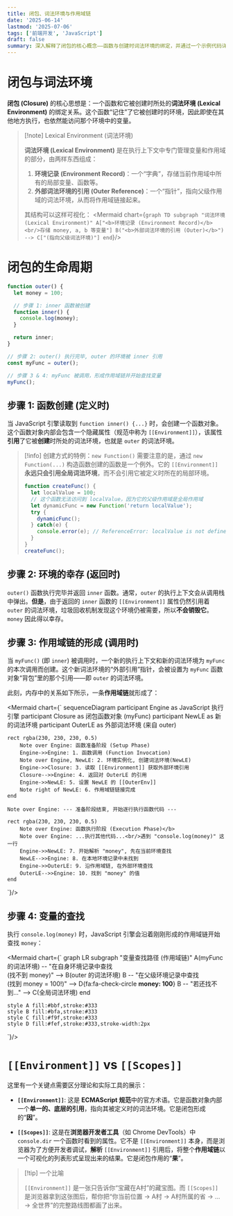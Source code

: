 ```yaml
---
title: 闭包、词法环境与作用域链
date: '2025-06-14'
lastmod: '2025-07-06'
tags: ['前端开发', 'JavaScript']
draft: false
summary: 深入解释了闭包的核心概念——函数与创建时词法环境的绑定，并通过一个示例代码详细拆解了闭包的生命周期（函数创建、环境幸存、作用域链形成及变量查找过程），最后区分了规范中的 [[Environment]] 属性与浏览器开发者工具中 [[Scopes]] 的不同。
---
```


# 闭包与词法环境

**闭包 (Closure)** 的核心思想是：一个函数和它被创建时所处的**词法环境 (Lexical Environment)** 的绑定关系。这个函数“记住”了它被创建时的环境，因此即使在其他地方执行，也依然能访问那个环境中的变量。

> [!note] Lexical Environment (词法环境)
>
> **词法环境 (Lexical Environment)** 是在执行上下文中专门管理变量和作用域的部分，由两样东西组成：
>
> 1. **环境记录 (Environment Record)**：一个“字典”，存储当前作用域中所有的局部变量、函数等。
> 2. **外部词法环境的引用 (Outer Reference)**：一个“指针”，指向父级作用域的词法环境，从而将作用域链接起来。
>
> 其结构可以这样可视化：
> <Mermaid chart={`
> graph TD
>    subgraph "词法环境 (Lexical Environment)"
>        A["<b>环境记录 (Environment Record)</b><br/>存储 money, a, b 等变量"]
>        B("<b>外部词法环境的引用 (Outer)</b>") --> C["(指向父级词法环境)"]
>    end
> `}/>

# 闭包的生命周期

```js
function outer() {
  let money = 100;

  // 步骤 1: inner 函数被创建
  function inner() {
    console.log(money);
  }

  return inner;
}

// 步骤 2: outer() 执行完毕, outer 的环境被 inner 引用
const myFunc = outer();

// 步骤 3 & 4: myFunc 被调用，形成作用域链并开始查找变量
myFunc();
```

## 步骤 1: 函数创建 (定义时)

当 JavaScript 引擎读取到 `function inner() {...}` 时，会创建一个函数对象。这个函数对象内部会包含一个隐藏属性（规范中称为 `[[Environment]]`），该属性**引用**了它被**创建**时所处的词法环境，也就是 `outer` 的词法环境。

> [!info] 创建方式的特例：`new Function()`
> 需要注意的是，通过 `new Function(...)` 构造函数创建的函数是一个例外。它的 `[[Environment]]` **永远只会引用全局词法环境**，而不会引用它被定义时所在的局部环境。
>
> ```js
> function createFunc() {
>   let localValue = 100;
>   // 这个函数无法访问到 localValue，因为它的父级作用域是全局作用域
>   let dynamicFunc = new Function('return localValue');
>   try {
>     dynamicFunc();
>   } catch(e) {
>     console.error(e); // ReferenceError: localValue is not defined
>   }
> }
> createFunc();
> ```

## 步骤 2: 环境的幸存 (返回时)

`outer()` 函数执行完毕并返回 `inner` 函数。通常，`outer` 的执行上下文会从调用栈中弹出。**但是**，由于返回的 `inner` 函数的 `[[Environment]]` 属性仍然引用着 `outer` 的词法环境，垃圾回收机制发现这个环境仍被需要，所以**不会销毁它**。`money` 因此得以幸存。

## 步骤 3: 作用域链的形成 (调用时)

当 `myFunc()` (即 `inner`) 被调用时，一个新的执行上下文和新的词法环境为 `myFunc` 的本次调用而创建。这个新词法环境的“外部引用”指针，会被设置为 `myFunc` 函数对象“背包”里的那个引用——即 `outer` 的词法环境。

此刻，内存中的关系如下所示，一条**作用域链**就形成了：

<Mermaid chart={`
sequenceDiagram
    participant Engine as JavaScript 执行引擎
    participant Closure as 闭包函数对象 (myFunc)
    participant NewLE as 新的词法环境
    participant OuterLE as 外部词法环境 (来自 outer)

    rect rgba(230, 230, 230, 0.5)
        Note over Engine: 函数准备阶段 (Setup Phase)
        Engine->>Engine: 1. 函数调用 (Function Invocation)
        Note over Engine, NewLE: 2. 环境实例化, 创建词法环境(NewLE)
        Engine->>Closure: 3. 读取 [[Environment]] 获取外部环境引用
        Closure-->>Engine: 4. 返回对 OuterLE 的引用
        Engine->>NewLE: 5. 设置 NewLE 的 [[OuterEnv]]
        Note right of NewLE: 6. 作用域链链接完成
    end

    Note over Engine: --- 准备阶段结束, 开始逐行执行函数代码 ---

    rect rgba(230, 230, 230, 0.5)
        Note over Engine: 函数执行阶段 (Execution Phase)</b>
        Note over Engine: ...执行其他代码...<br/>遇到 "console.log(money)" 这一行
        Engine->>NewLE: 7. 开始解析 "money", 先在当前环境查找
        NewLE-->>Engine: 8. 在本地环境记录中未找到
        Engine->>OuterLE: 9. 沿作用域链, 在外部环境查找
        OuterLE-->>Engine: 10. 找到 "money" 的值
    end
`}/>

## 步骤 4: 变量的查找

执行 `console.log(money)` 时，JavaScript 引擎会沿着刚刚形成的作用域链开始查找 `money`：

<Mermaid chart={`
graph LR
    subgraph "变量查找路径 (作用域链)"
        A(myFunc 的词法环境) -- "在自身环境记录中查找<br/>(找不到 money)" --> B(outer 的词法环境)
        B -- "在父级环境记录中查找<br/>(找到 money = 100!)" --> D{fa:fa-check-circle <b>money: 100</b>}
        B -- "若还找不到..." --> C(全局词法环境)
    end

    style A fill:#bbf,stroke:#333
    style B fill:#bfa,stroke:#333
    style C fill:#f9f,stroke:#333
    style D fill:#fef,stroke:#333,stroke-width:2px
`}/>

# `[[Environment]]` vs `[[Scopes]]`

这里有一个关键点需要区分理论和实际工具的展示：

- **`[[Environment]]`**: 这是 **ECMAScript 规范**中的官方术语。它是函数对象内部一个**单一的、底层的引用**，指向其被定义时的词法环境。它是闭包形成的“**因**”。

- **`[[Scopes]]`**: 这是在**浏览器开发者工具**（如 Chrome DevTools）中 `console.dir` 一个函数时看到的属性。它不是 `[[Environment]]` 本身，而是浏览器为了方便开发者调试，**解析** `[[Environment]]` 引用后，将整个**作用域链**以一个可视化的列表形式呈现出来的结果。它是闭包作用的“**果**”。

> [!tip] 一个比喻
>
> `[[Environment]]` 是一张只告诉你“宝藏在A村”的藏宝图。而 `[[Scopes]]` 是浏览器拿到这张图后，帮你把“你当前位置 → A村 → A村所属的省 → ... → 全世界”的完整路线图都画了出来。

